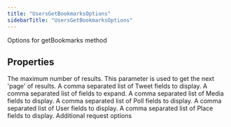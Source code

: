 ```yaml
---
title: "UsersGetBookmarksOptions"
sidebarTitle: "UsersGetBookmarksOptions"
---
```


Options for getBookmarks method

## Properties

<ParamField name="maxResults" type="`number`">
The maximum number of results.
</ParamField>





<ParamField name="paginationToken" type="`string`">
This parameter is used to get the next 'page' of results.
</ParamField>





<ParamField name="tweetfields" type="`any`[]">
A comma separated list of Tweet fields to display.
</ParamField>





<ParamField name="expansions" type="`any`[]">
A comma separated list of fields to expand.
</ParamField>





<ParamField name="mediafields" type="`any`[]">
A comma separated list of Media fields to display.
</ParamField>





<ParamField name="pollfields" type="`any`[]">
A comma separated list of Poll fields to display.
</ParamField>





<ParamField name="userfields" type="`any`[]">
A comma separated list of User fields to display.
</ParamField>





<ParamField name="placefields" type="`any`[]">
A comma separated list of Place fields to display.
</ParamField>





<ParamField name="requestOptions" type="[`RequestOptions`](/xdks/typescript/reference/interfaces/RequestOptions)">
Additional request options
</ParamField>



